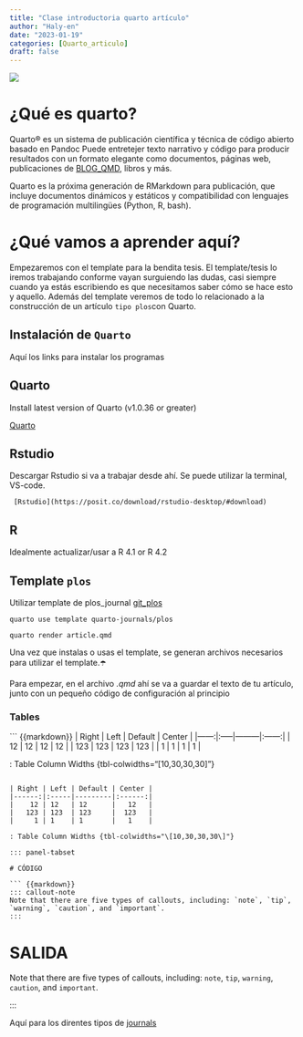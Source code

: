 ```yaml
---
title: "Clase introductoria quarto artículo"
author: "Haly-en"
date: "2023-01-19"
categories: [Quarto_articulo]
draft: false
---
```


![](quarto.png)

# ¿Qué es quarto?

Quarto® es un sistema de publicación científica y técnica de código abierto basado en Pandoc Puede entretejer texto narrativo y código para producir resultados con un formato elegante como documentos, páginas web, publicaciones de [BLOG_QMD](https://ivelasq.quarto.pub/building-a-blog-with-quarto/workflow/write-docs/), libros y más.

Quarto es la próxima generación de RMarkdown para publicación, que incluye documentos dinámicos y estáticos y compatibilidad con lenguajes de programación multilingües (Python, R, bash).

# ¿Qué vamos a aprender aquí?

Empezaremos con el template para la bendita tesis.
El template/tesis lo iremos trabajando conforme vayan surguiendo las dudas, casi siempre cuando ya estás escribiendo es que necesitamos saber cómo se hace esto y aquello. 
Además del template veremos de todo lo relacionado a la construcción de un artículo `tipo plos`con Quarto.\n 

::: panel-tabset
## Instalación de `Quarto`

Aquí los links para instalar los programas

::: panel-tabset
## Quarto

Install latest version of Quarto (v1.0.36 or greater)

[Quarto](https://quarto.org/docs/get-started/)

## Rstudio

Descargar Rstudio si va a trabajar desde ahí. Se puede utilizar la terminal, VS-code.

     [Rstudio](https://posit.co/download/rstudio-desktop/#download)

## R

Idealmente actualizar/usar a R 4.1 or R 4.2
:::

## Template `plos`

Utilizar template de plos_journal [git_plos](https://github.com/quarto-journals/plos/blob/main/README.md)

    quarto use template quarto-journals/plos

    quarto render article.qmd 
:::

Una vez que instalas o usas el template, se generan archivos necesarios para utilizar el template.☂️

Para empezar, en el archivo *.qmd* ahí se va a guardar el texto de tu artículo, junto con un pequeño código de configuración al principio



### Tables

``` {{markdown}}
| Right | Left | Default | Center |
|------:|:-----|---------|:------:|
|    12 | 12   | 12      |   12   |
|   123 | 123  | 123     |  123   |
|     1 | 1    | 1       |   1    |

: Table Column Widths {tbl-colwidths="[10,30,30,30]"}
```

| Right | Left | Default | Center |
|------:|:-----|---------|:------:|
|    12 | 12   | 12      |   12   |
|   123 | 123  | 123     |  123   |
|     1 | 1    | 1       |   1    |

: Table Column Widths {tbl-colwidths="\[10,30,30,30\]"}

::: panel-tabset

# CÓDIGO

``` {{markdown}}
::: callout-note
Note that there are five types of callouts, including: `note`, `tip`, `warning`, `caution`, and `important`.
:::

```
# SALIDA

::: callout-note
Note that there are five types of callouts, including: `note`, `tip`, `warning`, `caution`, and `important`.
:::
:::

Aquí para los direntes tipos de [journals](https://github.com/quarto-journals)
